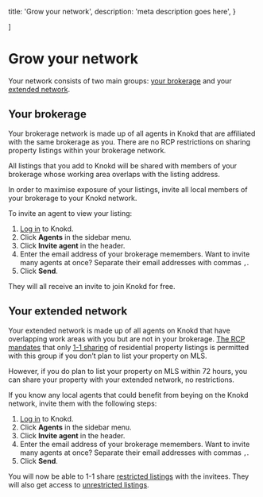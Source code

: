 
  title: 'Grow your network',
  description:
    'meta description goes here',
}

]

<HeroPattern />

# Grow your network

Your network consists of two main groups: [your brokerage](#your-brokerage) and your [extended network](#your-extended-network). 

## Your brokerage

Your brokerage network is made up of all agents in Knokd that are affiliated with the same brokerage as you. There are no RCP restrictions on sharing property listings within your brokerage network.

All listings that you add to Knokd will be shared with members of your brokerage whose working area overlaps with the listing address.

In order to maximise exposure of your listings, invite all local members of your brokerage to your Knokd network.

To invite an agent to view your listing:

1. <a href="https://app.knokd.ca/login" target="_blank">Log in</a> to Knokd.
2. Click **Agents** in the sidebar menu.
3. Click **Invite agent** in the header.
4. Enter the email address of your brokerage memembers.
  <Note>Want to invite many agents at once? Separate their email addresses with commas `,`.</Note>
5. Click **Send**.

They will all receive an invite to join Knokd for free.

## Your extended network

Your extended network is made up of all agents on Knokd that have overlapping work areas with you but are not in your brokerage. [The RCP mandates](/realtor-cooperation-policy/what-is-the-rcp) that only [1-1 sharing](/listings/1-1-sharing) of residential property listings is permitted with this group if you don’t plan to list your property on MLS.

However, if you do plan to list your property on MLS within 72 hours, you can share your property with your extended network, no restrictions.

If you know any local agents that could benefit from beying on the Knokd network, invite them with the following steps:

1. <a href="https://app.knokd.ca/login" target="_blank">Log in</a> to Knokd.
2. Click **Agents** in the sidebar menu.
3. Click **Invite agent** in the header.
4. Enter the email address of your brokerage memembers.
  <Note>Want to invite many agents at once? Separate their email addresses with commas `,`.</Note>
5. Click **Send**.

You will now be able to 1-1 share [restricted listings](/listings/types-of-listings#restricted-listings) with the invitees. They will also get access to [unrestricted listings](/listings/types-of-listings#unrestricted-listings). 
